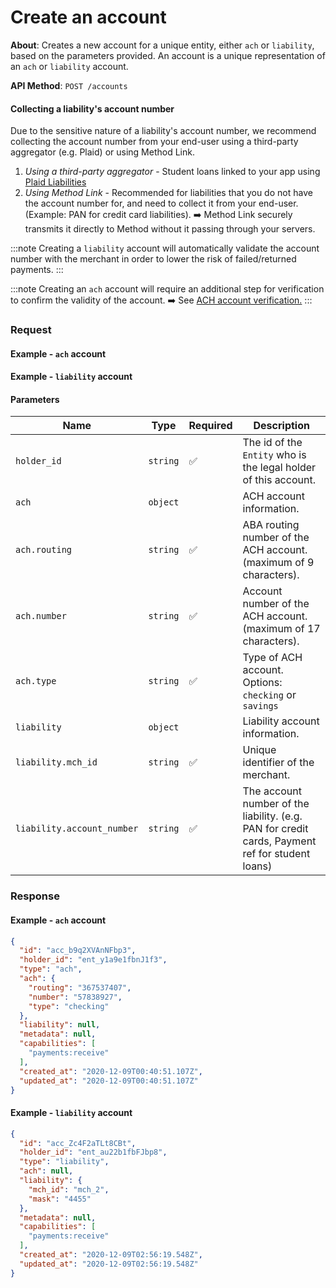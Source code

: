 
# Create an account

**About**: Creates a new account for a unique entity, either `ach` or `liability`, based on the parameters provided. An account is a unique representation of an `ach` or `liability` account.

**API Method**: `POST /accounts`

#### Collecting a liability's account number

Due to the sensitive nature of a liability's account number, we recommend collecting the account number from your end-user using a third-party aggregator (e.g. Plaid) or using Method Link.

1. _Using a third-party aggregator_ - Student loans linked to your app using [Plaid Liabilities](https://plaid.com/products/liabilities)
2. _Using Method Link_ - Recommended for liabilities that you do not have the account number for, and need to collect it from your end-user. (Example: PAN for credit card liabilities). ➡️ Method Link securely transmits it directly to Method without it passing through your servers.

:::note
Creating a `liability` account will automatically validate the account number with the merchant in order to lower the risk of failed/returned payments.
:::

:::note
Creating an `ach` account will require an additional step for verification to confirm the validity of the account. ➡️ See [ACH account verification.](/api/core/accounts/ach-verification/object)
:::


<!-- > 👷 **Coming Soon**: Method.js is in limited beta! If you'd like to get an early preview for your team, contact us via our shared slack or send us an email (team@methodfi.com) -->

<!-- > ℹ️ **Important**: The `holder_id` is the `Entity` id for the legal holder of the `Account`. Associating the incorrect `Entity` will lead to failed / returned payments. -->

### Request

#### Example - `ach` account
<AccountsCreateACH />

#### Example - `liability` account
<AccountsCreateLiability />

#### Parameters

| Name                       | Type     | Required | Description                                                                                     |
|----------------------------|----------|----------|-------------------------------------------------------------------------------------------------|
| `holder_id`                | `string` | ✅        | The id of the `Entity` who is the legal holder of this account.                                 |
| `ach`                      | `object` |          | ACH account information.                                                                        |
| `ach.routing`              | `string` | ✅        | ABA routing number of the ACH account. (maximum of 9 characters).                               |
| `ach.number`               | `string` | ✅        | Account number of the ACH account. (maximum of 17 characters).                                  |
| `ach.type`                 | `string` | ✅        | Type of ACH account. Options: `checking` or `savings`                                           |
| `liability`                | `object` |          | Liability account information.                                                                  |
| `liability.mch_id`         | `string` | ✅        | Unique identifier of the merchant.                                                              |
| `liability.account_number` | `string` | ✅        | The account number of the liability. (e.g. PAN for credit cards, Payment ref for student loans) |
### Response

#### Example - `ach` account
```json
{
  "id": "acc_b9q2XVAnNFbp3",
  "holder_id": "ent_y1a9e1fbnJ1f3",
  "type": "ach",
  "ach": {
    "routing": "367537407",
    "number": "57838927",
    "type": "checking"
  },
  "liability": null,
  "metadata": null,
  "capabilities": [
    "payments:receive"
  ],
  "created_at": "2020-12-09T00:40:51.107Z",
  "updated_at": "2020-12-09T00:40:51.107Z"
}
```

#### Example - `liability` account
```json
{
  "id": "acc_Zc4F2aTLt8CBt",
  "holder_id": "ent_au22b1fbFJbp8",
  "type": "liability",
  "ach": null,
  "liability": {
    "mch_id": "mch_2",
    "mask": "4455"
  },
  "metadata": null,
  "capabilities": [
    "payments:receive"
  ],
  "created_at": "2020-12-09T02:56:19.548Z",
  "updated_at": "2020-12-09T02:56:19.548Z"
}
```
